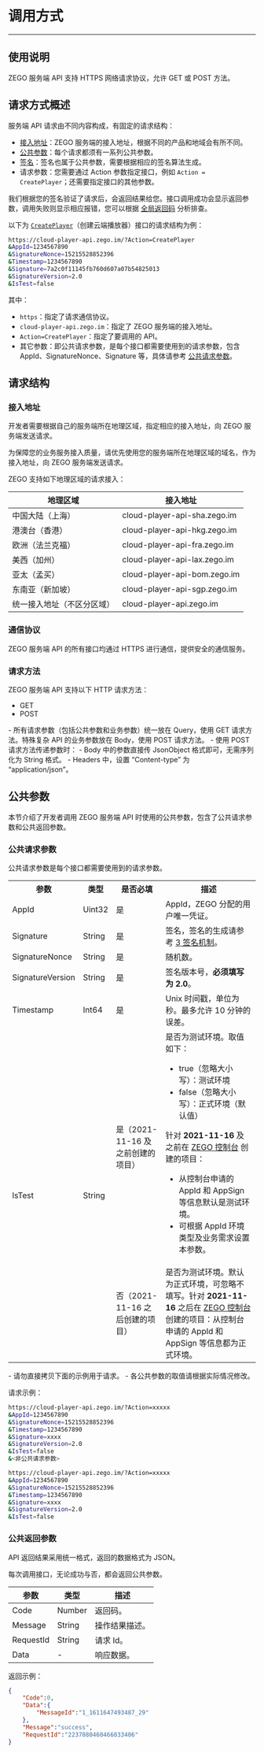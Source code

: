 
# 调用方式
---

## 使用说明

ZEGO 服务端 API 支持 HTTPS 网络请求协议，允许 GET 或 POST 方法。 

## 请求方式概述

服务端 API 请求由不同内容构成，有固定的请求结构：

- [接入地址](#接入地址)：ZEGO 服务端的接入地址，根据不同的产品和地域会有所不同。
- [公共参数](#公共请求参数)：每个请求都须有一系列公共参数。
- [签名](#签名机制)：签名也属于公共参数，需要根据相应的签名算法生成。
- 请求参数：您需要通过 Action 参数指定接口，例如 `Action = CreatePlayer`；还需要指定接口的其他参数。

我们根据您的签名验证了请求后，会返回结果给您。接口调用成功会显示返回参数，调用失败则显示相应报错，您可以根据 [全局返回码](./Return%20Codes.mdx) 分析排查。


<Accordion title="服务端 API 请求示例" defaultOpen="false">

以下为 [`CreatePlayer`](./Create%20Player.mdx)（创建云端播放器）接口的请求结构为例：

```bash
https://cloud-player-api.zego.im/?Action=CreatePlayer
&AppId=1234567890
&SignatureNonce=15215528852396
&Timestamp=1234567890
&Signature=7a2c0f11145fb760d607a07b54825013
&SignatureVersion=2.0
&IsTest=false
```

其中：
- `https`：指定了请求通信协议。
- `cloud-player-api.zego.im`：指定了 ZEGO 服务端的接入地址。
- `Action=CreatePlayer`：指定了要调用的 API。
- 其它参数：即公共请求参数，是每个接口都需要使用到的请求参数，包含 AppId、SignatureNonce、Signature 等，具体请参考 [公共请求参数](#21-公共请求参数)。
</Accordion>


## 请求结构

### 接入地址

开发者需要根据自己的服务端所在地理区域，指定相应的接入地址，向 ZEGO 服务端发送请求。

<Warning title="注意">
为保障您的业务服务接入质量，请优先使用您的服务端所在地理区域的域名，作为接入地址，向 ZEGO 服务端发送请求。  
</Warning>

ZEGO 支持如下地理区域的请求接入：

| 地理区域 | 接入地址 |
| --- | --- |
| 中国⼤陆（上海） | cloud-player-api-sha.zego.im |
| 港澳台（⾹港） | cloud-player-api-hkg.zego.im |
| 欧洲（法兰克福） | cloud-player-api-fra.zego.im |
| 美⻄（加州） | cloud-player-api-lax.zego.im |
| 亚太（孟买） | cloud-player-api-bom.zego.im |
| 东南亚（新加坡） | cloud-player-api-sgp.zego.im |
| 统一接入地址（不区分区域） | cloud-player-api.zego.im |

### 通信协议

ZEGO 服务端 API 的所有接口均通过 HTTPS 进行通信，提供安全的通信服务。

### 请求方法

ZEGO 服务端 API 支持以下 HTTP 请求方法：

- GET
- POST

<Note title="说明">
- 所有请求参数（包括公共参数和业务参数）统⼀放在 Query，使⽤ GET 请求方法。特殊复杂 API 的业务参数放在 Body，使用 POST 请求方法。
- 使用 POST 请求方法传递参数时：
    - Body 中的参数直接传 JsonObject 格式即可，无需序列化为 String 格式。
    - Headers 中，设置 “Content-type” 为 “application/json”。
</Note>

## 公共参数

本节介绍了开发者调用 ZEGO 服务端 API 时使用的公共参数，包含了公共请求参数和公共返回参数。

### 公共请求参数

公共请求参数是每个接口都需要使用到的请求参数。

<table>
  
  <tbody><tr>
    <th>参数</th>
    <th>类型</th>
    <th>是否必填</th>
    <th>描述</th>
  </tr>
  <tr>
    <td>AppId</td>
    <td>Uint32</td>
    <td>是</td>
    <td>AppId，ZEGO 分配的用户唯一凭证。</td>
  </tr>
  <tr>
    <td>Signature</td>
    <td>String</td>
    <td>是</td>
    <td>签名，签名的生成请参考 <a href="#签名机制">3 签名机制</a>。</td>
  </tr>
  <tr>
    <td>SignatureNonce</td>
    <td>String</td>
    <td>是</td>
    <td>随机数。</td>
  </tr>
  <tr>
    <td>SignatureVersion</td>
    <td>String</td>
    <td>是</td>
    <td>签名版本号，<strong>必须填写为 2.0</strong>。</td>
  </tr>
  <tr>
    <td>Timestamp</td>
    <td>Int64</td>
    <td>是</td>
    <td>Unix 时间戳，单位为秒。最多允许 10 分钟的误差。</td>
  </tr>
  <tr>
    <td rowspan="2">IsTest</td>
    <td rowspan="2">String</td>
    <td>是（2021-11-16 及之前创建的项目）</td>
    <td>是否为测试环境。取值如下：<ul><li>true（忽略大小写）：测试环境</li><li>false（忽略大小写）：正式环境（默认值）</li></ul><Warning title="注意">针对 <strong>2021-11-16</strong> 及之前在 <a target="_blank" href="https://console.zego.im">ZEGO 控制台</a> 创建的项目：<ul><li>从控制台申请的 AppId 和 AppSign 等信息默认是测试环境。</li><li>可根据 AppId 环境类型及业务需求设置本参数。</li></ul></Warning></td>
  </tr>
  <tr>
    <td>否（2021-11-16 之后创建的项目）</td>
    <td>是否为测试环境。默认为正式环境，可忽略不填写。<Warning title="注意">针对 <strong>2021-11-16</strong> 之后在 <a target="_blank" href="https://console.zego.im">ZEGO 控制台</a> 创建的项目：从控制台申请的 AppId 和 AppSign 等信息都为正式环境。</Warning></td>
  </tr>
</tbody></table>

<Warning title="注意">
- 请勿直接拷贝下面的示例用于请求。
- 各公共参数的取值请根据实际情况修改。
</Warning>

请求示例：
<CodeGroup>
```bash title="GET 请求"
https://cloud-player-api.zego.im/?Action=xxxxx
&AppId=1234567890
&SignatureNonce=15215528852396
&Timestamp=1234567890
&Signature=xxxx
&SignatureVersion=2.0
&IsTest=false
&<非公共请求参数>
```
```bash title="POST 请求"
https://cloud-player-api.zego.im/?Action=xxxxx
&AppId=1234567890
&SignatureNonce=15215528852396
&Timestamp=1234567890
&Signature=xxxx
&SignatureVersion=2.0
&IsTest=false
```
</CodeGroup>

### 公共返回参数

API 返回结果采用统一格式，返回的数据格式为 JSON。

每次调用接口，无论成功与否，都会返回公共参数。

| 参数 | 类型 | 描述 |
| --- | --- | --- |
| Code | Number | 返回码。 |
| Message | String | 操作结果描述。 |
| RequestId | String | 请求 Id。 |
| Data | - | 响应数据。 |


返回示例：

```json
{
    "Code":0,
    "Data":{
        "MessageId":"1_1611647493487_29"
    },
    "Message":"success",
    "RequestId":"2237080460466033406"
}
```

<Content />